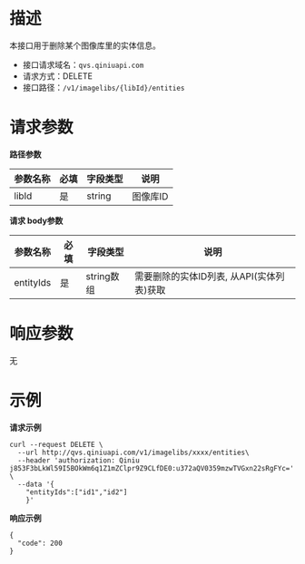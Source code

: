# **描述**
本接口用于删除某个图像库里的实体信息。

* 接口请求域名：`qvs.qiniuapi.com`
* 请求方式：DELETE
* 接口路径：`/v1/imagelibs/{libId}/entities`


# **请求参数**
**路径参数**

|参数名称|必填|字段类型|说明|
|---|---|---|---|
|libId|是|string|图像库ID

**请求 body参数**

|参数名称|必填|字段类型|说明|
|---|---|---|---|
|entityIds|是|string数组|需要删除的实体ID列表, 从API(实体列表)获取

# **响应参数**

无

# **示例**

**请求示例**

```
curl --request DELETE \
  --url http://qvs.qiniuapi.com/v1/imagelibs/xxxx/entities\
  --header 'authorization: Qiniu j853F3bLkWl59I5BOkWm6q1Z1mZClpr9Z9CLfDE0:u372aQV0359mzwTVGxn22sRgFYc=' \
  --data '{
	"entityIds":["id1","id2"]
    }'
```
**响应示例**

```
{
  "code": 200
}
```